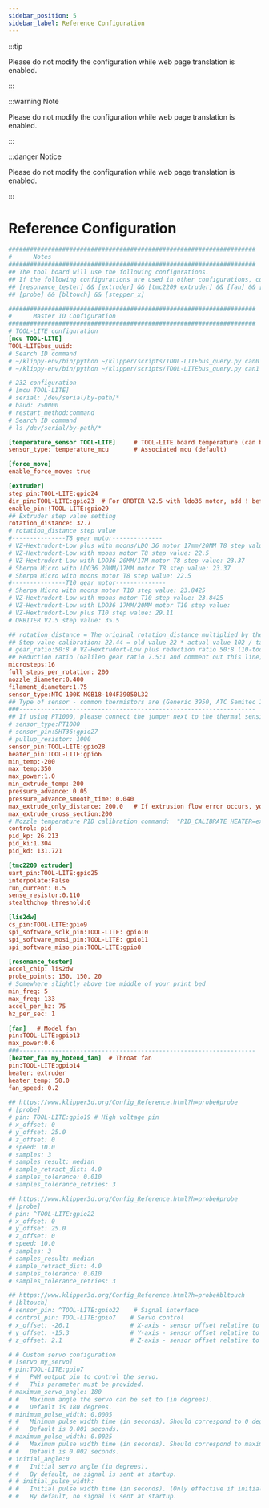 ```yaml
---
sidebar_position: 5
sidebar_label: Reference Configuration
---
```


:::tip

Please do not modify the configuration while web page translation is enabled.

:::

:::warning Note

Please do not modify the configuration while web page translation is enabled.

:::

:::danger Notice

Please do not modify the configuration while web page translation is enabled.

:::

# Reference Configuration

```cfg
#####################################################################
#      Notes
#####################################################################
## The tool board will use the following configurations. 
## If the following configurations are used in other configurations, conflicts may occur.
## [resonance_tester] && [extruder] && [tmc2209 extruder] && [fan] && [heater_fan my_hotend_fan]
## [probe] && [bltouch] && [stepper_x]

#####################################################################
#      Master ID Configuration
#####################################################################
# TOOL-LITE configuration
[mcu TOOL-LITE]
TOOL-LITEbus_uuid: 
# Search ID command
# ~/klippy-env/bin/python ~/klipper/scripts/TOOL-LITEbus_query.py can0
# ~/klippy-env/bin/python ~/klipper/scripts/TOOL-LITEbus_query.py can1

# 232 configuration
# [mcu TOOL-LITE]
# serial: /dev/serial/by-path/*
# baud: 250000
# restart_method:command
# Search ID command
# ls /dev/serial/by-path/*

[temperature_sensor TOOL-LITE]     # TOOL-LITE board temperature (can be renamed)
sensor_type: temperature_mcu       # Associated mcu (default)

[force_move]
enable_force_move: true

[extruder]
step_pin:TOOL-LITE:gpio24
dir_pin:TOOL-LITE:gpio23  # For ORBTER V2.5 with ldo36 motor, add ! before pin (uppercase !)
enable_pin:!TOOL-LITE:gpio29
## Extruder step value setting
rotation_distance: 32.7
# rotation_distance step value
#---------------T8 gear motor--------------    
# VZ-Hextrudort-Low plus with moons/LDO 36 motor 17mm/20MM T8 step value: 29.7 
# VZ-Hextrudort-Low with moons motor T8 step value: 22.5  
# VZ-Hextrudort-Low with LDO36 20MM/17M motor T8 step value: 23.37 
# Sherpa Micro with LDO36 20MM/17MM motor T8 step value: 23.37
# Sherpa Micro with moons motor T8 step value: 22.5
#---------------T10 gear motor--------------             
# Sherpa Micro with moons motor T10 step value: 23.8425
# VZ-Hextrudort-Low with moons motor T10 step value: 23.8425
# VZ-Hextrudort-Low with LDO36 17MM/20MM motor T10 step value:
# VZ-Hextrudort-Low plus T10 step value: 29.11 
# ORBITER V2.5 step value: 35.5

## rotation_distance = The original rotation_distance multiplied by the actual extrusion length divided by the requested extrusion length.
## Step value calibration: 22.44 = old value 22 * actual value 102 / target value 100
# gear_ratio:50:8 # VZ-Hextrudort-Low plus reduction ratio 50:8 (10-tooth motor, change 8 to 10)
## Reduction ratio (Galileo gear ratio 7.5:1 and comment out this line; BMG is 50:17, output shaft in front, input shaft in back)
microsteps:16
full_steps_per_rotation: 200   
nozzle_diameter:0.400
filament_diameter:1.75
sensor_type:NTC 100K MGB18-104F39050L32
## Type of sensor - common thermistors are (Generic 3950, ATC Semitec 104GT-2)
###------------------------------------------------------------------
## If using PT1000, please connect the jumper next to the thermal sensitivity.
# sensor_type:PT1000
# sensor_pin:SHT36:gpio27
# pullup_resistor: 1000
sensor_pin:TOOL-LITE:gpio28
heater_pin:TOOL-LITE:gpio6
min_temp:-200
max_temp:350
max_power:1.0
min_extrude_temp:-200
pressure_advance: 0.05
pressure_advance_smooth_time: 0.040
max_extrude_only_distance: 200.0   # If extrusion flow error occurs, you can comment this out, but it is recommended to re-slice
max_extrude_cross_section:200
# Nozzle temperature PID calibration command:  "PID_CALIBRATE HEATER=extruder TARGET=245
control: pid
pid_kp: 26.213
pid_ki:1.304
pid_kd: 131.721

[tmc2209 extruder]
uart_pin:TOOL-LITE:gpio25
interpolate:False
run_current: 0.5
sense_resistor:0.110
stealthchop_threshold:0

[lis2dw]
cs_pin:TOOL-LITE:gpio9
spi_software_sclk_pin:TOOL-LITE: gpio10
spi_software_mosi_pin:TOOL-LITE: gpio11
spi_software_miso_pin:TOOL-LITE:gpio8

[resonance_tester]
accel_chip: lis2dw
probe_points: 150, 150, 20
# Somewhere slightly above the middle of your print bed
min_freq: 5
max_freq: 133
accel_per_hz: 75
hz_per_sec: 1 

[fan]   # Model fan
pin:TOOL-LITE:gpio13
max_power:0.6
###------------------------------------------------------------------
[heater_fan my_hotend_fan]  # Throat fan
pin:TOOL-LITE:gpio14
heater: extruder
heater_temp: 50.0
fan_speed: 0.2

## https://www.klipper3d.org/Config_Reference.html?h=probe#probe
# [probe]
# pin: TOOL-LITE:gpio19 # High voltage pin
# x_offset: 0
# y_offset: 25.0
# z_offset: 0
# speed: 10.0
# samples: 3
# samples_result: median
# sample_retract_dist: 4.0
# samples_tolerance: 0.010
# samples_tolerance_retries: 3

## https://www.klipper3d.org/Config_Reference.html?h=probe#probe
# [probe]
# pin: ^TOOL-LITE:gpio22
# x_offset: 0
# y_offset: 25.0
# z_offset: 0
# speed: 10.0
# samples: 3
# samples_result: median
# sample_retract_dist: 4.0
# samples_tolerance: 0.010
# samples_tolerance_retries: 3

## https://www.klipper3d.org/Config_Reference.html?h=probe#bltouch
# [bltouch]
# sensor_pin: ^TOOL-LITE:gpio22    # Signal interface
# control_pin: TOOL-LITE:gpio7    # Servo control
# x_offset: -26.1                 # X-axis - sensor offset relative to nozzle, determine offset yourself
# y_offset: -15.3                 # Y-axis - sensor offset relative to nozzle, determine offset yourself
# z_offset: 2.1                   # Z-axis - sensor offset relative to nozzle, determine offset yourself

# # Custom servo configuration
# [servo my_servo]
# pin:TOOL-LITE:gpio7
# #   PWM output pin to control the servo.
# #   This parameter must be provided.
# maximum_servo_angle: 180
# #   Maximum angle the servo can be set to (in degrees).
# #   Default is 180 degrees.
# minimum_pulse_width: 0.0005
# #   Minimum pulse width time (in seconds). Should correspond to 0 degrees.
# #   Default is 0.001 seconds.
# maximum_pulse_width: 0.0025
# #   Maximum pulse width time (in seconds). Should correspond to maximum_servo_angle.
# #   Default is 0.002 seconds.
# initial_angle:0 
# #   Initial servo angle (in degrees).
# #   By default, no signal is sent at startup.
# # initial_pulse_width:
# #   Initial pulse width time (in seconds). (Only effective if initial_angle is not set.)
# #   By default, no signal is sent at startup.

```
